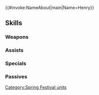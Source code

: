 {{#invoke:NameAbout|main|Name=Henry}}{{HeroPage Tabs}}
{{Hero Infobox
|Name=Henry
|Title=Peculiar Egg
|WeaponType=Colorless Bow
|MoveType=Cavalry
|Origin=Fire Emblem Awakening
|Gender=Male
|actorEN=Bryce Papenbrook
|actorJP=岡村明美
|artist=Tobi
|additionDate=March 7, 2022
|releaseDate=March 8, 2022
|cv1=10
|cv2=400200
|TagID=春祭ヘンリー
|InternalID=779
|Properties=special,hat
|description=A dark mage of Plegia who finds the spring cheer altogether confounding. He will keep plugging away at his curses all the same... Appears in Fire Emblem Awakening.
}}
{{Stats Page
|Lv1HP=19|Lv1ATK=9|Lv1SPD=5|Lv1DEF=10|Lv1RES=4
|GRHP=50|GRATK=65|GRSPD=50|GRDEF=70|GRRES=45
}}
==Skills==
===Weapons===
{{Weapons Table
|weapon1=Iron Bow
|weapon1Default=1
|weapon1Unlock=1
|weapon2=Steel Bow
|weapon2Default=2
|weapon2Unlock=2
|weapon3=Carrot-Tip Bow
|weapon3Default=3
|weapon3Unlock=3
|weapon4=Carrot-Tip Bow+
|weapon4Default=5
|weapon4Unlock=5
}}
===Assists===
{{Assists Table
|assist1=Rally Resistance
|assist1Default=4
|assist1Unlock=3
|assist2=Rally Def/Res
|assist2Unlock=4
|assist3=Rally Def/Res+
|assist3Unlock=5
}}
===Specials===
{{Specials Table}}
===Passives===
{{Passives Table
|passiveA1=Brazen Atk/Def 1
|passiveA2=Brazen Atk/Def 2
|passiveA3=Brazen Atk/Def 3
|passiveA1Unlock=3
|passiveA2Unlock=4
|passiveA3Unlock=5
|passiveB1=Atk/Def Ruse 1
|passiveB2=Atk/Def Ruse 2
|passiveB3=Atk/Def Ruse 3
|passiveB1Unlock=1
|passiveB2Unlock=2
|passiveB3Unlock=4
}}
{{Heroes Navbox}}
[[Category:Spring Festival units]]